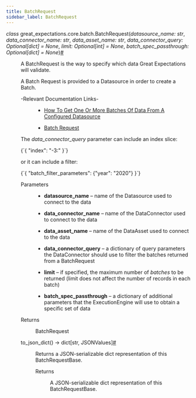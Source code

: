 ```yaml
---
title: BatchRequest
sidebar_label: BatchRequest
---
```



<section class="sphinx-api-doc" id="batchrequest">

<dl class="py class">
<dt class="sig sig-object py" id="great_expectations.core.batch.BatchRequest">
<em class="property"><span class="pre">class</span><span class="w"> </span></em><span class="sig-prename descclassname"><span class="pre">great_expectations.core.batch.</span></span><span class="sig-name descname"><span class="pre">BatchRequest</span></span><span class="sig-paren">(</span><em class="sig-param"><span class="n"><span class="pre">datasource_name</span></span><span class="p"><span class="pre">:</span></span><span class="w"> </span><span class="n"><span class="pre">str</span></span></em>, <em class="sig-param"><span class="n"><span class="pre">data_connector_name</span></span><span class="p"><span class="pre">:</span></span><span class="w"> </span><span class="n"><span class="pre">str</span></span></em>, <em class="sig-param"><span class="n"><span class="pre">data_asset_name</span></span><span class="p"><span class="pre">:</span></span><span class="w"> </span><span class="n"><span class="pre">str</span></span></em>, <em class="sig-param"><span class="n"><span class="pre">data_connector_query</span></span><span class="p"><span class="pre">:</span></span><span class="w"> </span><span class="n"><span class="pre">Optional</span><span class="p"><span class="pre">[</span></span><span class="pre">dict</span><span class="p"><span class="pre">]</span></span></span><span class="w"> </span><span class="o"><span class="pre">=</span></span><span class="w"> </span><span class="default_value"><span class="pre">None</span></span></em>, <em class="sig-param"><span class="n"><span class="pre">limit</span></span><span class="p"><span class="pre">:</span></span><span class="w"> </span><span class="n"><span class="pre">Optional</span><span class="p"><span class="pre">[</span></span><span class="pre">int</span><span class="p"><span class="pre">]</span></span></span><span class="w"> </span><span class="o"><span class="pre">=</span></span><span class="w"> </span><span class="default_value"><span class="pre">None</span></span></em>, <em class="sig-param"><span class="n"><span class="pre">batch_spec_passthrough</span></span><span class="p"><span class="pre">:</span></span><span class="w"> </span><span class="n"><span class="pre">Optional</span><span class="p"><span class="pre">[</span></span><span class="pre">dict</span><span class="p"><span class="pre">]</span></span></span><span class="w"> </span><span class="o"><span class="pre">=</span></span><span class="w"> </span><span class="default_value"><span class="pre">None</span></span></em><span class="sig-paren">)</span><a class="headerlink" href="#great_expectations.core.batch.BatchRequest" title="Permalink to this definition">#</a>
</dt>

<dd>
<p>A BatchRequest is the way to specify which data Great Expectations will validate.</p>
<p>A Batch Request is provided to a Datasource in order to create a Batch.</p>
<dl class="simple">
<dt>-Relevant Documentation Links-</dt>
<dd><ul class="simple">
<li><p><a class="reference external" href="https://docs.greatexpectations.io/docs/guides/connecting_to_your_data/how_to_get_one_or_more_batches_of_data_from_a_configured_datasource/#1-construct-a-batchrequest">How To Get One Or More Batches Of Data From A Configured Datasource</a></p></li>
<li><p><a class="reference external" href="https://docs.greatexpectations.io/docs/terms/batch_request">Batch Request</a></p></li>
</ul>
</dd>
</dl>
<p>The <cite>data_connector_query</cite> parameter can include an index slice:</p>
<p><CodeBlock language="python">{`{
    "index": "-3:"
}`}</CodeBlock></p>
<p>or it can include a filter:</p>
<p><CodeBlock language="python">{`{
    "batch_filter_parameters": {"year": "2020"}
}`}</CodeBlock></p>
<dl class="field-list simple">
<dt class="field-odd">Parameters</dt>
<dd class="field-odd"><ul class="simple">
<li><p><strong>datasource_name</strong> – name of the Datasource used to connect to the data</p></li>
<li><p><strong>data_connector_name</strong> – name of the DataConnector used to connect to the data</p></li>
<li><p><strong>data_asset_name</strong> – name of the DataAsset used to connect to the data</p></li>
<li><p><strong>data_connector_query</strong> – a dictionary of query parameters the DataConnector
should use to filter the batches returned from a BatchRequest</p></li>
<li><p><strong>limit</strong> – if specified, the maximum number of <em>batches</em> to be returned
(limit does not affect the number of records in each batch)</p></li>
<li><p><strong>batch_spec_passthrough</strong> – a dictionary of additional parameters that
the ExecutionEngine will use to obtain a specific set of data</p></li>
</ul>
</dd>
<dt class="field-even">Returns</dt>
<dd class="field-even">
<p>BatchRequest</p>
</dd>
</dl>
<dl class="py method">
<dt class="sig sig-object py" id="great_expectations.core.batch.BatchRequest.to_json_dict">
<span class="sig-name descname"><span class="pre">to_json_dict</span></span><span class="sig-paren">(</span><span class="sig-paren">)</span> <span class="sig-return"><span class="sig-return-icon">→</span> <span class="sig-return-typehint"><span class="pre">dict</span><span class="p"><span class="pre">[</span></span><span class="pre">str</span><span class="p"><span class="pre">,</span></span><span class="w"> </span><span class="pre">JSONValues</span><span class="p"><span class="pre">]</span></span></span></span><a class="headerlink" href="#great_expectations.core.batch.BatchRequest.to_json_dict" title="Permalink to this definition">#</a>
</dt>
<dd>
<p>Returns a JSON-serializable dict representation of this BatchRequestBase.</p>
<dl class="field-list simple">
<dt class="field-odd">Returns</dt>
<dd class="field-odd">
<p>A JSON-serializable dict representation of this BatchRequestBase.</p>
</dd>
</dl>
</dd></dl>
</dd></dl>
</section>
